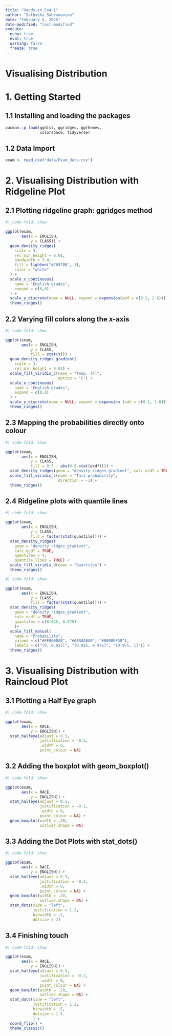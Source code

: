 ```yaml
---
title: "Hands-on_Ex4-1"
author: "Sathvika Subramanian"
date: "February 5, 2025"
date-modified: "last-modified"
execute: 
  echo: true
  eval: true
  warning: false
  freeze: true
---
```


# Visualising Distribution

# 1. Getting Started

## 1.1 Installing and loading the packages

```r
pacman::p_load(ggdist, ggridges, ggthemes,
               colorspace, tidyverse)
```

## 1.2 Data Import

```r
exam <- read_csv("data/Exam_data.csv")
```


# 2. Visualising Distribution with Ridgeline Plot

## 2.1 Plotting ridgeline graph: ggridges method

```r
#| code-fold: show

ggplot(exam,
       aes(x = ENGLISH,
           y = CLASS)) +
  geom_density_ridges(
    scale = 3,
    rel_min_height = 0.01,
    bandwidth = 3.4,
    fill = lighten("#7097BB",.3),
    color = "white"
  ) +
  scale_x_continuous(
    name = "English grades",
    expand = c(0,0)
  ) +
  scale_y_discrete(name = NULL, expand = expansion(add = c(0.2, 2.6))) +
  theme_ridges()
```

## 2.2 Varying fill colors along the x-axis

```r
#| code-fold: show

ggplot(exam,
       aes(x = ENGLISH,
           y = CLASS,
           fill = stat(x))) +
  geom_density_ridges_gradient(
    scale = 3,
    rel_min_height = 0.01) +
  scale_fill_viridis_c(name = "Temp. [F]",
                       option = "C") +
  scale_x_continuous(
    name = "English grades",
    expand = c(0,0)
  ) +
  scale_y_discrete(name = NULL, expand = expansion (add = c(0.2, 2.6))) + 
  theme_ridges()
```

## 2.3 Mapping the probabilities directly onto colour

```r
#| code-fold: show

ggplot(exam,
       aes(x = ENGLISH,
           y = CLASS,
           fill = 0.5 - abs(0.5-stat(ecdf)))) +
  stat_density_ridges(geom = "density_ridges_gradient", calc_ecdf = TRUE) +
  scale_fill_viridis_c(name = "Tail probability",
                       direction = -1) +
  theme_ridges()
```

## 2.4 Ridgeline plots with quantile lines

```r
#| code-fold: show

ggplot(exam,
       aes(x = ENGLISH,
           y = CLASS,
           fill = factor(stat(quantile)))) +
  stat_density_ridges(
    geom = "density_ridges_gradient",
    calc_ecdf = TRUE,
    quantiles = 4,
    quantile_lines = TRUE) +
  scale_fill_viridis_d(name = "Quartiles") +
  theme_ridges()
```

```r
#| code-fold: show

ggplot(exam,
       aes(x = ENGLISH,
           y = CLASS,
           fill = factor(stat(quantile)))) +
  stat_density_ridges(
    geom = "density_ridges_gradient",
    calc_ecdf = TRUE,
    quantiles = c(0.025, 0.975)
    )+
  scale_fill_manual(
    name = "Probability",
    values = c("#FF0000A0", "#A0A0A0A0", "#0000FFA0"),
    labels = c("(0, 0.025]", "(0.025, 0.975]", "(0.975, 1]")) +
  theme_ridges()
```


# 3. Visualising Distribution with Raincloud Plot

## 3.1 Plotting a Half Eye graph

```r
#| code-fold: show

ggplot(exam,
       aes(x = RACE,
           y = ENGLISH)) +
  stat_halfeye(adjust = 0.5,
               justification = -0.2,
               .width = 0,
               point_colour = NA)
```

## 3.2 Adding the boxplot with geom_boxplot()

```r
#| code-fold: show

ggplot(exam,
       aes(x = RACE,
           y = ENGLISH)) +
  stat_halfeye(adjust = 0.5,
               justification = -0.2,
               .width = 0,
               point_colour = NA) +
  geom_boxplot(width = .20,
               outlier.shape = NA)
```

## 3.3 Adding the Dot Plots with stat_dots()

```r
#| code-fold: show

ggplot(exam,
       aes(x = RACE,
           y = ENGLISH)) +
  stat_halfeye(adjust = 0.5,
               justification = -0.2,
               .width = 0,
               point_colour = NA) +
  geom_boxplot(width = .20,
               outlier.shape = NA) +
  stat_dots(side = "left",
            justification = 1.2,
            binwidth = .5,
            dotsize = 2)

```

## 3.4 Finishing touch

```r
#| code-fold: show

ggplot(exam,
       aes(x = RACE,
           y = ENGLISH)) +
  stat_halfeye(adjust = 0.5,
               justification = -0.2,
               .width = 0,
               point_colour = NA) +
  geom_boxplot(width = .20,
               outlier.shape = NA) +
  stat_dots(side = "left",
            justification = 1.2,
            binwidth = .5,
            dotsize = 1.5
            ) +
  coord_flip() +
  theme_classic()
```